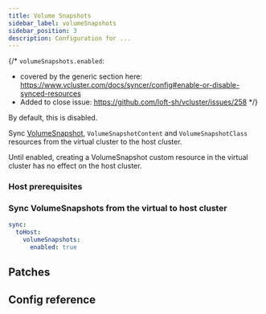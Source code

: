 ```yaml
---
title: Volume Snapshots
sidebar_label: volumeSnapshots
sidebar_position: 3
description: Configuration for ...
---
```



{/*
`volumeSnapshots.enabled`:
- covered by the generic section here: https://www.vcluster.com/docs/syncer/config#enable-or-disable-synced-resources
- Added to close issue: https://github.com/loft-sh/vcluster/issues/258
*/}

By default, this is disabled.

Sync [VolumeSnapshot](https://kubernetes.io/docs/concepts/storage/volume-snapshots/), `VolumeSnapshotContent` and `VolumeSnapshotClass` resources from the virtual cluster to the host cluster.

Until enabled, creating a VolumeSnapshot custom resource in the virtual cluster has no effect on the host cluster.

### Host prerequisites

<Prereqs/>

### Sync VolumeSnapshots from the virtual to host cluster

```YAML
sync:
  toHost:
    volumeSnapshots:
      enabled: true
```

## Patches

<Patches resource="volumeSnapshots" path="metadata.annotations[*]" />

## Config reference

<EnableSwitch/>
